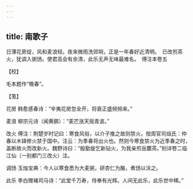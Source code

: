 ```yaml
---
---
---
```

title: 南歌子
---







日薄花房绽，风和麦浪轻。夜来微雨洗郊坰，正是一年春好近清明。　已改煎茶火，犹调入粥饧。使君高会有余清，此乐无声无味最难名。　傅注本卷五





【校】


毛本题作“晚春”。





【笺】


花房 韩愈感春诗：“辛夷花房忽全开，将衰正盛频频来。”

麦浪 柳宗元诗（闻黄鹂）：“麦芒涨天摇青波。”

改火 傅注：荆楚岁时记曰：寒食风俗，以介子推之故则禁火。按周官司烜氏：仲春以木铎修火禁于国中。注云：为季春将出火也。然则今寒食禁火为近季春之时，盖断故火而改新火。魏野诗曰：“殷勤旋乞新钻火，为我亲煎岳麓茶。”别详卷二临江仙（一别都门三改火）注。

调饧 玉烛宝典：今人以寒食悉为大麦粥，研杏仁为酪，煮饧以沃之。

此乐 李白赠褚司马诗：“此堂千万寿，侍奉有光辉。人间无此乐，此乐世中稀。”